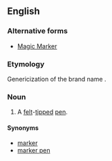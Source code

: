 {{wikipedia}}
==English==
===Alternative forms===
* [[Magic Marker]]

===Etymology===
Genericization of the brand name {{term|Magic Marker}}.

===Noun===
{{en-noun|sg=[[magic]] [[marker]]}}

# A [[felt]]-[[tip]]ped [[pen]].

====Synonyms====
* [[marker]]
* [[marker pen]]
